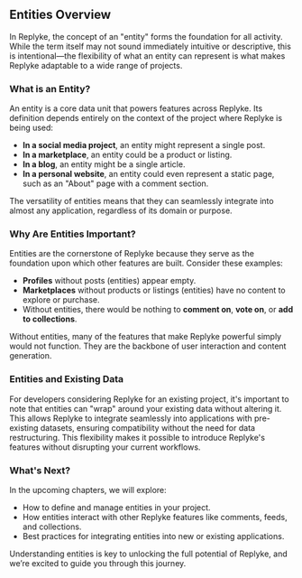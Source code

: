 ## Entities Overview

In Replyke, the concept of an "entity" forms the foundation for all activity. While the term itself may not sound immediately intuitive or descriptive, this is intentional—the flexibility of what an entity can represent is what makes Replyke adaptable to a wide range of projects.

### What is an Entity?

An entity is a core data unit that powers features across Replyke. Its definition depends entirely on the context of the project where Replyke is being used:

- **In a social media project**, an entity might represent a single post.
- **In a marketplace**, an entity could be a product or listing.
- **In a blog**, an entity might be a single article.
- **In a personal website**, an entity could even represent a static page, such as an "About" page with a comment section.

The versatility of entities means that they can seamlessly integrate into almost any application, regardless of its domain or purpose.

### Why Are Entities Important?

Entities are the cornerstone of Replyke because they serve as the foundation upon which other features are built. Consider these examples:

- **Profiles** without posts (entities) appear empty.
- **Marketplaces** without products or listings (entities) have no content to explore or purchase.
- Without entities, there would be nothing to **comment on**, **vote on**, or **add to collections**.

Without entities, many of the features that make Replyke powerful simply would not function. They are the backbone of user interaction and content generation.

### Entities and Existing Data

For developers considering Replyke for an existing project, it's important to note that entities can "wrap" around your existing data without altering it. This allows Replyke to integrate seamlessly into applications with pre-existing datasets, ensuring compatibility without the need for data restructuring. This flexibility makes it possible to introduce Replyke's features without disrupting your current workflows.

### What's Next?

In the upcoming chapters, we will explore:

- How to define and manage entities in your project.
- How entities interact with other Replyke features like comments, feeds, and collections.
- Best practices for integrating entities into new or existing applications.

Understanding entities is key to unlocking the full potential of Replyke, and we’re excited to guide you through this journey.

